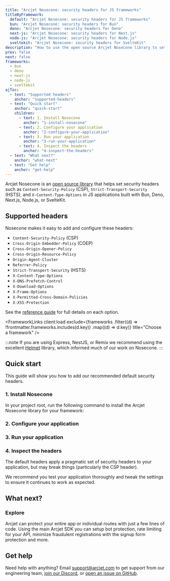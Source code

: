 ```yaml
---
title: "Arcjet Nosecone: security headers for JS frameworks"
titleByFramework:
  default: "Arcjet Nosecone: security headers for JS frameworks"
  bun: "Arcjet Nosecone: security headers for Bun"
  deno: "Arcjet Nosecone: security headers for Deno"
  next-js: "Arcjet Nosecone: security headers for Next.js"
  node-js: "Arcjet Nosecone: security headers for Node.js"
  sveltekit: "Arcjet Nosecone: security headers for SvelteKit"
description: "How to use the open source Arcjet Nosecone library to set security headers (CSP, HSTS, and others) in your Bun, Deno, Next.js, Node.js, or SvelteKit app."
prev: false
next: false
frameworks:
  - bun
  - deno
  - next-js
  - node-js
  - sveltekit
ajToc:
  - text: "Supported headers"
    anchor: "supported-headers"
  - text: "Quick start"
    anchor: "quick-start"
    children:
      - text: 1. Install Nosecone
        anchor: "1-install-nosecone"
      - text: 2. Configure your application
        anchor: "2-configure-your-application"
      - text: 3. Run your application
        anchor: "3-run-your-application"
      - text: 4. Inspect the headers
        anchor: "4-inspect-the-headers"
  - text: "What next?"
    anchor: "what-next"
  - text: "Get help"
    anchor: "get-help"
---
```








[<SDKVersionNosecone/>](https://www.npmjs.com/package/nosecone)

Arcjet Nosecone is an [open source library](https://github.com/arcjet/arcjet-js)
that helps set security headers such as `Content-Security-Policy` (CSP),
`Strict-Transport-Security` (HSTS), and `X-Content-Type-Options` in JS
applications built with Bun, Deno, Next.js, Node.js, or SvelteKit.

<WhatAreArcjetUtilities />

## Supported headers

Nosecone makes it easy to add and configure these headers:

- `Content-Security-Policy` (CSP)
- `Cross-Origin-Embedder-Policy` (COEP)
- `Cross-Origin-Opener-Policy`
- `Cross-Origin-Resource-Policy`
- `Origin-Agent-Cluster`
- `Referrer-Policy`
- `Strict-Transport-Security` (HSTS)
- `X-Content-Type-Options`
- `X-DNS-Prefetch-Control`
- `X-Download-Options`
- `X-Frame-Options`
- `X-Permitted-Cross-Domain-Policies`
- `X-XSS-Protection`

See the [reference guide](/nosecone/reference) for full details on each option.

<FrameworkLinks
  client:load
  exclude={frameworks
    .filter((d) => !frontmatter.frameworks.includes(d.key))
    .map((d) => d.key)}
  title="Choose a framework"
/>

:::note
If you are using Express, NestJS, or Remix we recommend using the excellent
[Helmet](https://helmetjs.github.io/) library, which informed much of our work
on Nosecone.
:::

## Quick start

This guide will show you how to add our recommended <FrameworkName client:load/>
default security headers.

### 1. Install Nosecone

In your project root, run the following command to install the Arcjet Nosecone
library for your framework:

<SlotByFramework client:load>
  <BunStep1 slot="bun" />
  <DenoStep1 slot="deno" />
  <NextJsStep1 slot="next-js" />
  <NodeJsStep1 slot="node-js" />
  <SvelteKitStep1 slot="sveltekit" />
</SlotByFramework>

### 2. Configure your application

<SlotByFramework client:load>
  <BunStep2 slot="bun" />
  <DenoStep2 slot="deno" />
  <NextJsStep2 slot="next-js" />
  <NodeJsStep2 slot="node-js" />
  <SvelteKitStep2 slot="sveltekit" />
</SlotByFramework>

### 3. Run your application

<SlotByFramework client:load>
  <BunStep3 slot="bun" />
  <DenoStep3 slot="deno" />
  <NextJsStep3 slot="next-js" />
  <NodeJsStep3 slot="node-js" />
  <SvelteKitStep3 slot="sveltekit" />
</SlotByFramework>

### 4. Inspect the headers

The default headers apply a pragmatic set of security headers to your
application, but may break things (particularly the CSP header).

We recommend you test your application thoroughly and tweak the settings to
ensure it continues to work as expected.

<SlotByFramework client:load>
  <BunStep4 slot="bun" />
  <DenoStep4 slot="deno" />
  <NextJsStep4 slot="next-js" />
  <NodeJsStep4 slot="node-js" />
  <SvelteKitStep4 slot="sveltekit" />
</SlotByFramework>

## What next?

<LinkCard
  title="Nosecone reference"
  href="/nosecone/reference"
  description="Details about each security header and how to configure them."
/>

### Explore

Arcjet can protect your entire app or individual routes with just
a few lines of code. Using the main Arcjet SDK you can setup bot protection,
rate limiting for your API, minimize fraudulent registrations with the
signup form protection and more.

<CardGrid>
  <LinkCard
    title="Example apps"
    href="https://github.com/arcjet/arcjet-js/tree/main/examples"
    description="Check out the examples."
  />
  <LinkCard
    title="Learn how Arcjet works"
    href="/architecture"
    description="Arcjet's architecture."
  />
  <SdkReferenceLinkByFramework />
</CardGrid>

## Get help

Need help with anything? Email support@arcjet.com to get support from our
engineering team, [join our Discord](https://arcjet.com/discord), or [open an
issue on GitHub](https://github.com/arcjet/arcjet-js).

<Comments />
